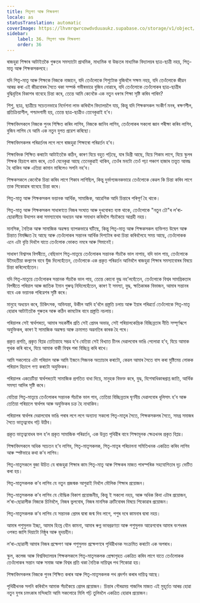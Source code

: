 ```yaml
---
title: পিতৃগণ আৰু শিক্ষকগণ
locale: as
statusTranslation: automatic
coverImage: https://lhvmrqwrcowdvduuaukz.supabase.co/storage/v1/object/public/strapi-uploads/small_cover-educacion-fundamental.webp-2d51a7828a2b1309555be27f7e2a61a0.webp
sidebar:
    label: 36. পিতৃগণ আৰু শিক্ষকগণ
    order: 36
---
```

ৰাজহুৱা শিক্ষাৰ আটাইতকৈ গুৰুতৰ সমস্যাটো প্ৰাথমিক, মাধ্যমিক বা উচ্চতৰ মাধ্যমিক বিদ্যালয়ৰ ছাত্ৰ-ছাত্ৰী নহয়, পিতৃ-মাতৃ আৰু শিক্ষকসকলহে।

যদি পিতৃ-মাতৃ আৰু শিক্ষকে নিজকে নাজানে, যদি তেওঁলোকে শিশুটোক বুজিবলৈ সক্ষম নহয়, যদি তেওঁলোকে জীৱন আৰম্ভ কৰা এই জীৱবোৰৰ সৈতে থকা সম্পৰ্ক গভীৰভাৱে বুজিব নোৱাৰে, যদি তেওঁলোকে তেওঁলোকৰ ছাত্ৰ-ছাত্ৰীৰ বুদ্ধিবৃত্তিৰ বিকাশৰ বাবেহে চিন্তা কৰে, তেন্তে আমি কেনেকৈ এক নতুন ধৰণৰ শিক্ষা সৃষ্টি কৰিব পাৰিম?

শিশু, ছাত্ৰ, ছাত্ৰীয়ে সচেতনভাৱে নিৰ্দেশনা লাভ কৰিবলৈ বিদ্যালয়লৈ যায়, কিন্তু যদি শিক্ষকসকল সংকীৰ্ণ মনৰ, ৰক্ষণশীল, প্ৰতিক্ৰিয়াশীল, পশ্চাদগামী হয়, তেন্তে ছাত্ৰ-ছাত্ৰীও তেনেকুৱাই হ’ব।

শিক্ষাবিদসকলে নিজকে পুনৰ শিক্ষিত কৰিব লাগিব, নিজকে জানিব লাগিব, তেওঁলোকৰ সকলো জ্ঞান পৰীক্ষা কৰিব লাগিব, বুজিব লাগিব যে আমি এক নতুন যুগত প্ৰৱেশ কৰিছো।

শিক্ষাবিদসকলৰ পৰিৱৰ্তনৰ লগে লগে ৰাজহুৱা শিক্ষাৰো পৰিৱৰ্তন হ’ব।

শিক্ষাবিদক শিক্ষিত কৰাটো আটাইতকৈ কঠিন, কাৰণ যিয়ে বহুত পঢ়িছে, যাৰ ডিগ্ৰী আছে, যিয়ে শিকাব লাগে, যিয়ে স্কুলৰ শিক্ষক হিচাপে কাম কৰে, তেওঁ যেনেকুৱা আছে তেনেকুৱাই থাকিব, তেওঁৰ মনটো তেওঁ পঢ়া পঞ্চাশ হাজাৰ তত্ত্বত আবদ্ধ হৈ থাকিব আৰু এতিয়া কামান মাৰিলেও সলনি নহ’ব।

শিক্ষকসকলে কেনেকৈ চিন্তা কৰিব লাগে শিকাব লাগিছিল, কিন্তু দুৰ্ভাগ্যজনকভাৱে তেওঁলোকে কেৱল কি চিন্তা কৰিব লাগে তাক শিকোৱাৰ বাবেহে চিন্তা কৰে।

পিতৃ-মাতৃ আৰু শিক্ষকসকল ভয়ানক আৰ্থিক, সামাজিক, আৱেগিক আদি চিন্তাৰে পৰিপূৰ্ণ হৈ থাকে।

পিতৃ-মাতৃ আৰু শিক্ষকসকল সাধাৰণতে নিজৰ সংঘাত আৰু দুখবোৰত ব্যস্ত থাকে, তেওঁলোকে "নতুন ঢৌ"ৰ ল’ৰা-ছোৱালীয়ে উত্থাপন কৰা সমস্যাবোৰ অধ্যয়ন আৰু সমাধান কৰিবলৈ সঁচাকৈয়ে আগ্ৰহী নহয়।

মানসিক, নৈতিক আৰু সামাজিক অৱক্ষয় ব্যাপকভাৱে ঘটিছে, কিন্তু পিতৃ-মাতৃ আৰু শিক্ষকসকল ব্যক্তিগত উদ্বেগ আৰু চিন্তাত নিমজ্জিত হৈ আছে আৰু তেওঁলোকৰ সন্তানৰ আৰ্থিক দিশটোৰ কথা চিন্তা কৰিবলৈহে সময় আছে, তেওঁলোকক এনে এটা বৃত্তি দিবলৈ যাতে তেওঁলোক ভোকত নমৰে আৰু সিমানেই।

সাধাৰণ বিশ্বাসৰ বিপৰীতে, বেছিভাগ পিতৃ-মাতৃয়ে তেওঁলোকৰ সন্তানক সঁচাকৈ ভাল নাপায়, যদি ভাল পায়, তেওঁলোকে উমৈহতীয়া কল্যাণৰ বাবে যুঁজ দিলেহেঁতেন, তেওঁলোকে এক প্ৰকৃত পৰিৱৰ্তন আনিবলৈ ৰাজহুৱা শিক্ষাৰ সমস্যাবোৰৰ বিষয়ে চিন্তা কৰিলেহেঁতেন।

যদি পিতৃ-মাতৃয়ে তেওঁলোকৰ সন্তানক সঁচাকৈ ভাল পায়, তেন্তে কোনো যুদ্ধ নহ’লহেঁতেন, তেওঁলোকে বিশ্বৰ সামগ্ৰিকতাৰ বিপৰীতে পৰিয়াল আৰু জাতিক ইমান গুৰুত্ব নিদিলেহেঁতেন, কাৰণ ই সমস্যা, যুদ্ধ, ক্ষতিকাৰক বিভাজন, আমাৰ সন্তানৰ বাবে এক ভয়ানক পৰিৱেশৰ সৃষ্টি কৰে।

মানুহে অধ্যয়ন কৰে, চিকিৎসক, অভিযন্তা, উকীল আদি হ’বলৈ প্ৰস্তুতি চলায় আৰু ইয়াৰ পৰিৱৰ্তে তেওঁলোকে পিতৃ-মাতৃ হোৱাৰ আটাইতকৈ গুৰুতৰ আৰু কঠিন কামটোৰ বাবে প্ৰস্তুতি নচলায়।

পৰিয়ালৰ সেই স্বাৰ্থপৰতা, আমাৰ সহকৰ্মীৰ প্ৰতি সেই প্ৰেমৰ অভাৱ, সেই পৰিয়ালকেন্দ্ৰিক বিচ্ছিন্নতাৰ নীতি সম্পূৰ্ণৰূপে অযুক্তিকৰ, কাৰণ ই সামাজিক অৱক্ষয় আৰু ক্ৰমাগত অৱনতিৰ কাৰক হৈ পৰে।

প্ৰকৃত প্ৰগতি, প্ৰকৃত বিপ্লৱ তেতিয়াহে সম্ভৱ হ’ব যেতিয়া সেই বিখ্যাত চীনৰ দেৱালবোৰ ভাঙি পেলোৱা হ’ব, যিয়ে আমাক পৃথক কৰি ৰাখে, যিয়ে আমাক বাকী বিশ্বৰ পৰা বিচ্ছিন্ন কৰি ৰাখে।

আমি সকলোৱে এটা পৰিয়াল আৰু আমি ইজনে সিজনক অত্যাচাৰ কৰাটো, কেৱল আমাৰ সৈতে বাস কৰা মুষ্টিমেয় লোকক পৰিয়াল হিচাপে গণ্য কৰাটো অযুক্তিকৰ।

পৰিয়ালৰ একচেটিয়া স্বাৰ্থপৰতাই সামাজিক প্ৰগতিত বাধা দিয়ে, মানুহক বিভক্ত কৰে, যুদ্ধ, বিশেষাধিকাৰপ্ৰাপ্ত জাতি, আৰ্থিক সমস্যা আদিৰ সৃষ্টি কৰে।

যেতিয়া পিতৃ-মাতৃয়ে তেওঁলোকৰ সন্তানক সঁচাকৈ ভাল পাব, তেতিয়া বিচ্ছিন্নতাৰ ঘৃণনীয় দেৱালবোৰ ধূলিসাৎ হ’ব আৰু তেতিয়া পৰিয়ালে স্বাৰ্থপৰ আৰু অযুক্তিকৰ চক্ৰ হৈ নাথাকিব।

পৰিয়ালৰ স্বাৰ্থপৰ দেৱালবোৰ ভাঙি পৰাৰ লগে লগে অন্যান্য সকলো পিতৃ-মাতৃৰ সৈতে, শিক্ষকসকলৰ সৈতে, সমগ্ৰ সমাজৰ সৈতে ভাতৃত্ববোধ গঢ়ি উঠিব।

প্ৰকৃত ভাতৃত্ববোধৰ ফল হ’ল প্ৰকৃত সামাজিক পৰিৱৰ্তন, এক উন্নত পৃথিৱীৰ বাবে শিক্ষামূলক ক্ষেত্ৰখনৰ প্ৰকৃত বিপ্লৱ।

শিক্ষাবিদসকলে অধিক সচেতন হ’ব লাগিব, পিতৃ-মাতৃসকলক, পিতৃ-মাতৃৰ পৰিচালনা সমিতিখনক একত্ৰিত কৰিব লাগিব আৰু স্পষ্টভাৱে কথা ক’ব লাগিব।

পিতৃ-মাতৃসকলে বুজা উচিত যে ৰাজহুৱা শিক্ষাৰ কাম পিতৃ-মাতৃ আৰু শিক্ষকৰ মাজত পাৰস্পৰিক সহযোগিতাৰ দৃঢ় ভেটিত কৰা হয়।

পিতৃ-মাতৃসকলক ক’ব লাগিব যে নতুন প্ৰজন্মক আগুৱাই নিবলৈ মৌলিক শিক্ষাৰ প্ৰয়োজন।

পিতৃ-মাতৃসকলক ক’ব লাগিব যে বৌদ্ধিক বিকাশ প্ৰয়োজনীয়, কিন্তু ই সকলো নহয়, আৰু অধিক কিবা এটাৰ প্ৰয়োজন, ল’ৰা-ছোৱালীক নিজকে চিনিবলৈ, নিজৰ ভুলবোৰ, নিজৰ মানসিক ত্ৰুটিবোৰৰ বিষয়ে শিকোৱাৰ প্ৰয়োজন।

পিতৃ-মাতৃসকলক ক’ব লাগিব যে সন্তানক প্ৰেমৰ দ্বাৰা জন্ম দিব লাগে, পশুৰ দৰে কামনাৰ দ্বাৰা নহয়।

আমাৰ পশুসুলভ ইচ্ছা, আমাৰ হিংস্ৰ যৌন কামনা, আমাৰ ৰুগ্ন ভাবপ্ৰৱণতা আৰু পশুসুলভ আৱেগবোৰ আমাৰ বংশধৰৰ ওপৰত জাপি দিয়াটো নিষ্ঠুৰ আৰু হৃদয়হীন।

ল’ৰা-ছোৱালী আমাৰ নিজৰ প্ৰক্ষেপণ আৰু পশুসুলভ প্ৰক্ষেপণৰে পৃথিৱীখনক সংক্ৰমিত কৰাটো এক অপৰাধ।

স্কুল, কলেজ আৰু বিশ্ববিদ্যালয়ৰ শিক্ষকসকলে পিতৃ-মাতৃসকলক প্ৰেক্ষাগৃহত একত্ৰিত কৰিব লাগে যাতে তেওঁলোকক তেওঁলোকৰ সন্তান আৰু সমাজ আৰু বিশ্বৰ প্ৰতি থকা নৈতিক দায়িত্বৰ পথ শিকোৱা হয়।

শিক্ষাবিদসকলৰ নিজকে পুনৰ শিক্ষিত কৰাৰ আৰু পিতৃ-মাতৃসকলক পথ প্ৰদৰ্শন কৰাৰ দায়িত্ব আছে।

পৃথিৱীখনক সলনি কৰিবলৈ আমাক সঁচাকৈয়ে প্ৰেমৰ প্ৰয়োজন। চিন্তাৰ গৌৰৱময় গাজনিৰ মাজত এই মুহূৰ্তত আৰম্ভ হোৱা নতুন যুগৰ চমৎকাৰ মন্দিৰটো আমি সকলোৱে মিলি গঢ়ি তুলিবলৈ একত্ৰিত হোৱাৰ প্ৰয়োজন।

